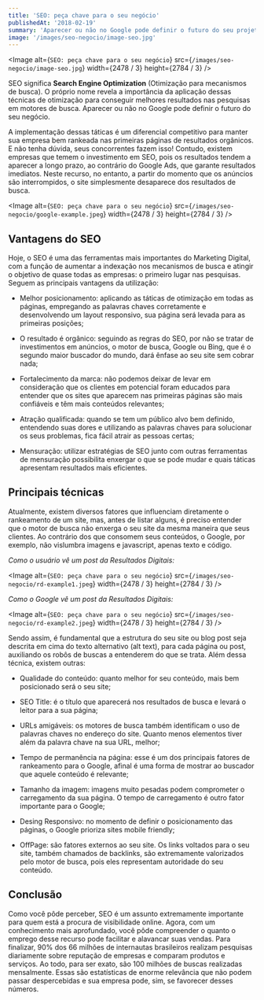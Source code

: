 ```yaml
---
title: 'SEO: peça chave para o seu negócio'
publishedAt: '2018-02-19'
summary: 'Aparecer ou não no Google pode definir o futuro do seu projeto. Mas, antes de tudo, você sabe mesmo o que é SEO?'
image: '/images/seo-negocio/image-seo.jpg'
---
```


<Image
  alt={`SEO: peça chave para o seu negócio`}
  src={`/images/seo-negocio/image-seo.jpg`}
  width={2478 / 3}
  height={2784 / 3}
/>

SEO significa **Search Engine Optimization** (Otimização para mecanismos de busca). O próprio nome revela a importância da aplicação dessas técnicas de otimização para conseguir melhores resultados nas pesquisas em motores de busca. Aparecer ou não no Google pode definir o futuro do seu negócio.

A implementação dessas táticas é um diferencial competitivo para manter sua empresa bem rankeada nas primeiras páginas de resultados orgânicos. E não tenha dúvida, seus concorrentes fazem isso! Contudo, existem empresas que temem o investimento em SEO, pois os resultados tendem a aparecer a longo prazo, ao contrário do Google Ads, que garante resultados imediatos. Neste recurso, no entanto, a partir do momento que os anúncios são interrompidos, o site simplesmente desaparece dos resultados de busca.

<Image
  alt={`SEO: peça chave para o seu negócio`}
  src={`/images/seo-negocio/google-example.jpeg`}
  width={2478 / 3}
  height={2784 / 3}
/>

## Vantagens do SEO

Hoje, o SEO é uma das ferramentas mais importantes do Marketing Digital, com a função de aumentar a indexação nos mecanismos de busca e atingir o objetivo de quase todas as empresas: o primeiro lugar nas pesquisas. Seguem as principais vantagens da utilização:

- Melhor posicionamento: aplicando as táticas de otimização em todas as páginas, empregando as palavras chaves corretamente e desenvolvendo um layout responsivo, sua página será levada para as primeiras posições;

- O resultado é orgânico: seguindo as regras do SEO, por não se tratar de investimentos em anúncios, o motor de busca, Google ou Bing, que é o segundo maior buscador do mundo, dará ênfase ao seu site sem cobrar nada;

- Fortalecimento da marca: não podemos deixar de levar em consideração que os clientes em potencial foram educados para entender que os sites que aparecem nas primeiras páginas são mais confiáveis e têm mais conteúdos relevantes;

- Atração qualificada: quando se tem um público alvo bem definido, entendendo suas dores e utilizando as palavras chaves para solucionar os seus problemas, fica fácil atrair as pessoas certas;

- Mensuração: utilizar estratégias de SEO junto com outras ferramentas de mensuração possibilita enxergar o que se pode mudar e quais táticas apresentam resultados mais eficientes.

## Principais técnicas

Atualmente, existem diversos fatores que influenciam diretamente o rankeamento de um site, mas, antes de listar alguns, é preciso entender que o motor de busca não enxerga o seu site da mesma maneira que seus clientes. Ao contrário dos que consomem seus conteúdos, o Google, por exemplo, não vislumbra imagens e javascript, apenas texto e código.

_Como o usuário vê um post da Resultados Digitais:_

<Image
  alt={`SEO: peça chave para o seu negócio`}
  src={`/images/seo-negocio/rd-example1.jpeg`}
  width={2478 / 3}
  height={2784 / 3}
/>

_Como o Google vê um post da Resultados Digitais:_

<Image
  alt={`SEO: peça chave para o seu negócio`}
  src={`/images/seo-negocio/rd-example2.jpeg`}
  width={2478 / 3}
  height={2784 / 3}
/>

Sendo assim, é fundamental que a estrutura do seu site ou blog post seja descrita em cima do texto alternativo (alt text), para cada página ou post, auxiliando os robôs de buscas a entenderem do que se trata. Além dessa técnica, existem outras:

- Qualidade do conteúdo: quanto melhor for seu conteúdo, mais bem posicionado será o seu site;

- SEO Title: é o título que aparecerá nos resultados de busca e levará o leitor para a sua página;

- URLs amigáveis: os motores de busca também identificam o uso de palavras chaves no endereço do site. Quanto menos elementos tiver além da palavra chave na sua URL, melhor;

- Tempo de permanência na página: esse é um dos principais fatores de rankeamento para o Google, afinal é uma forma de mostrar ao buscador que aquele conteúdo é relevante;

- Tamanho da imagem: imagens muito pesadas podem comprometer o carregamento da sua página. O tempo de carregamento é outro fator importante para o Google;

- Desing Responsivo: no momento de definir o posicionamento das páginas, o Google prioriza sites mobile friendly;

- OffPage: são fatores externos ao seu site. Os links voltados para o seu site, também chamados de backlinks, são extremamente valorizados pelo motor de busca, pois eles representam autoridade do seu conteúdo.

## Conclusão

Como você pôde perceber, SEO é um assunto extremamente importante para quem está a procura de visibilidade online. Agora, com um conhecimento mais aprofundado, você pôde compreender o quanto o emprego desse recurso pode facilitar e alavancar suas vendas. Para finalizar, 90% dos 66 milhões de internautas brasileiros realizam pesquisas diariamente sobre reputação de empresas e comparam produtos e serviços. Ao todo, para ser exato, são 100 milhões de buscas realizadas mensalmente. Essas são estatísticas de enorme relevância que não podem passar despercebidas e sua empresa pode, sim, se favorecer desses números.
